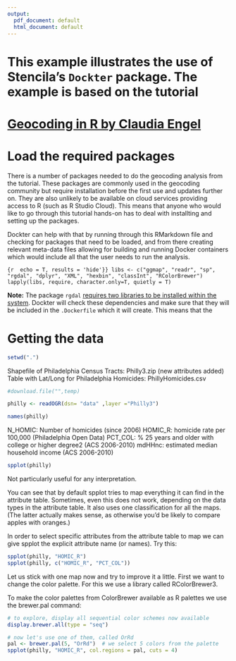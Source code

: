 ```yaml
---
output:
  pdf_document: default
  html_document: default
---
```

# This example illustrates the use of Stencila's `Dockter` package. The example is based on the tutorial
# [Geocoding in R by Claudia Engel](http://www.rpubs.com/cengel248/97543])

# Load the required packages

There is a number of packages needed to do the geocoding analysis from the tutorial. These packages are commonly used in the geocoding community but require installation before the first use and updates further on. They are also unlikely to be available on cloud services providing access to R (such as R Studio Cloud). This means that anyone who would like to go through this tutorial hands-on has to deal with installting and setting up the packages.

Dockter can help with that by running through this RMarkdown file and checking for packages that need to be loaded, and from there creating relevant meta-data files allowing for building and running Docker containers which would include all that the user needs to run the analysis.


```{r  echo = T, results = 'hide'}}
libs <- c("ggmap", "readr", "sp", "rgdal", "dplyr", "XML", "hexbin", "classInt", "RColorBrewer")
lapply(libs, require, character.only=T, quietly = T)
```


**Note:**
The package `rgdal` [requires two libraries to be installed within the system](https://gist.github.com/dncgst/111b74066eaea87c92cdc5211949cd1e). Dockter will check these dependencies and make sure that they will be included in the `.Dockerfile` which it will create. This means that the 

# Getting the data


```r
setwd(".")
```

Shapefile of Philadelphia Census Tracts: Philly3.zip (new attributes added)
Table with Lat/Long for Philadelphia Homicides: PhillyHomicides.csv


```r
#download.file("",temp)
```



```r
philly <- readOGR(dsn= "data" ,layer ="Philly3")
```
```r
names(philly)
```

N_HOMIC: Number of homicides (since 2006)
HOMIC_R: homicide rate per 100,000 (Philadelphia Open Data)
PCT_COL: % 25 years and older with college or higher degree2 (ACS 2006-2010)
mdHHnc: estimated median household income (ACS 2006-2010)

```r
spplot(philly)
```

Not particularly useful for any interpretation.

You can see that by default spplot tries to map everything it can find in the attribute table. Sometimes, even this does not work, depending on the data types in the attribute table. It also uses one classification for all the maps. (The latter actually makes sense, as otherwise you’d be likely to compare apples with oranges.)

In order to select specific attributes from the attribute table to map we can give spplot the explicit attribute name (or names). Try this:

```r
spplot(philly, "HOMIC_R")
spplot(philly, c("HOMIC_R", "PCT_COL"))
```

Let us stick with one map now and try to improve it a little. First we want to change the color palette. For this we use a library called  RColorBrewer3.

To make the color palettes from ColorBrewer available as R palettes we use the brewer.pal command:

```r
# to explore, display all sequential color schemes now available
display.brewer.all(type = "seq")

# now let's use one of them, called OrRd
pal <- brewer.pal(5, "OrRd")  # we select 5 colors from the palette
spplot(philly, "HOMIC_R", col.regions = pal, cuts = 4)
```


